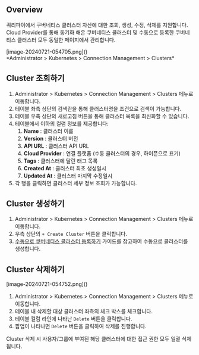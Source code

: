 
## Overview
쿼리파이에서 쿠버네티스 클러스터 자산에 대한 조회, 생성, 수정, 삭제를 지원합니다. Cloud Provider를 통해 동기화 해온 쿠버네티스 클러스터 및 수동으로 등록한 쿠버네티스 클러스터 모두 동일한 페이지에서 관리합니다.

<p align="center">
<div>[image-20240721-054705.png]()</div>
*Administrator &gt; Kubernetes &gt; Connection Management &gt; Clusters*
</p>

## Cluster 조회하기
1. Administrator &gt; Kubernetes &gt; Connection Management &gt; Clusters 메뉴로 이동합니다.
2. 테이블 좌측 상단의 검색란을 통해 클러스터명을 조건으로 검색이 가능합니다.
3. 테이블 우측 상단의 새로고침 버튼을 통해 클러스터 목록을 최신화할 수 있습니다.
4. 테이블에서 이하의 컬럼 정보를 제공합니다:
    1. **Name**  : 클러스터 이름
    2. **Version**  : 클러스터 버전
    3. **API URL**  : 클러스터 API URL
    4. **Cloud Provider**  : 연결 플랫폼 (수동 클러스터의 경우, 하이픈으로 표기)
    5. **Tags**  : 클러스터에 달린 태그 목록
    6. **Created At**  : 클러스터 최초 생성일시
    7. **Updated At**  : 클러스터 마지막 수정일시
5. 각 행을 클릭하면 클러스터 세부 정보 조회가 가능합니다.

## Cluster 생성하기
1. Administrator &gt; Kubernetes &gt; Connection Management &gt; Clusters 메뉴로 이동합니다.
2. 우측 상단의 `+ Create Cluster` 버튼을 클릭합니다.
3. [수동으로 쿠버네티스 클러스터 등록하기](https://chequer.atlassian.net/wiki/pages/createpage.action?spaceKey=QM&title=%EC%88%98%EB%8F%99%EC%9C%BC%EB%A1%9C%20%EC%BF%A0%EB%B2%84%EB%84%A4%ED%8B%B0%EC%8A%A4%20%ED%81%B4%EB%9F%AC%EC%8A%A4%ED%84%B0%20%EB%93%B1%EB%A1%9D%ED%95%98%EA%B8%B0&linkCreation=true&fromPageId=544381839) 가이드를 참고하여 수동으로 클러스터를 생성합니다.

## Cluster 삭제하기
<p align="left">
<div>[image-20240721-054752.png]()</div>
</p>

1. Administrator &gt; Kubernetes &gt; Connection Management &gt; Clusters 메뉴로 이동합니다.
2. 테이블 내 삭제할 대상 클러스터 좌측의 체크 박스를 체크합니다.
3. 테이블 컬럼 라인에 나타난 `Delete` 버튼을 클릭합니다.
4. 팝업이 나타나면 `Delete` 버튼을 클릭하여 삭제를 진행합니다.

<Callout type="important">
Cluster 삭제 시 사용자/그룹에 부여된 해당 클러스터에 대한 접근 권한 모두 일괄 삭제됩니다. 
</Callout>
